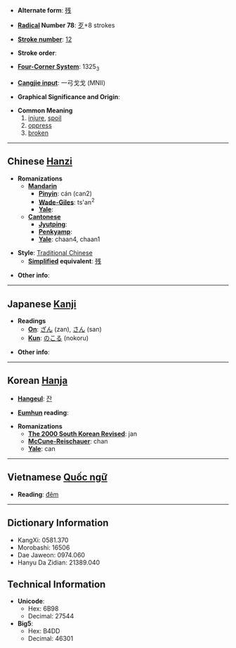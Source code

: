 * '''Alternate form''': [[残]]

* '''[[Wiktionary:Chinese radical index| Radical]] Number 78''': [[Wiktionary:Chinese radical index 歹|歹]]+8 strokes

* '''[[Wiktionary:Chinese total strokes index|Stroke number]]''': [[Wiktionary:Chinese total strokes index 12|12]]

* '''Stroke order''': 

* '''[[Wiktionary:Chinese four corner index|Four-Corner System]]''': 1325<sub>3</sub>

* '''[[Wiktionary:Chinese Cangjie index|Cangjie input]]''': 一弓戈戈 (MNII)

* '''Graphical Significance and Origin''': 

* '''Common Meaning'''
*#[[injure]], [[spoil]]
*# [[oppress]]
*# [[broken]]

----

== Chinese [[Hanzi]] ==

* '''Romanizations'''
** '''[[Mandarin]]'''
*** '''[[Pinyin]]''': cán (can2)
*** '''[[Wade-Giles]]''': ts'an<sup>2</sup>
*** '''[[Yale]]''': 
** '''[[Cantonese]]'''
*** '''[[Jyutping]]''':
*** '''[[Penkyamp]]''': 
*** '''[[Yale]]''': chaan4, chaan1

* '''Style''': [[Traditional Chinese]] 
** '''[[Simplified Chinese|Simplified]] equivalent''': [[残]]

* '''Other info''': 

----

== Japanese [[Kanji]] ==

* '''Readings'''
** '''[[On]]''': [[ざん]] (zan), [[さん]] (san)
** '''[[Kun]]''': [[のこる]] (nokoru)

* '''Other info''':  

----

== Korean [[Hanja]] ==

* '''[[Hangeul]]''': [[잔]]

* '''[[Eumhun]] reading''': 

* '''Romanizations'''
** '''[[The 2000 South Korean Revised Romanization|The 2000 South Korean Revised]]''': jan
** '''[[McCune-Reischauer]]''': chan
** '''[[Yale]]''': can


----

== Vietnamese [[Quốc ngữ]] ==

* '''Reading''': [[đêm]]

----

== Dictionary Information ==

* KangXi: 0581.370
* Morobashi: 16506
* Dae Jaweon: 0974.060
* Hanyu Da Zidian: 21389.040

== Technical Information ==

* '''Unicode''':
** Hex: 6B98
** Decimal: 27544
* '''Big5''':
** Hex: B4DD
** Decimal: 46301